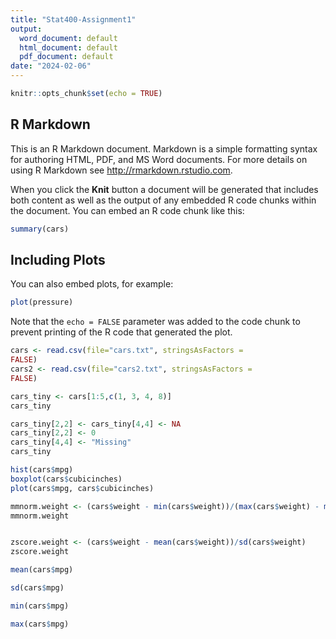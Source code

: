 ```yaml
---
title: "Stat400-Assignment1"
output:
  word_document: default
  html_document: default
  pdf_document: default
date: "2024-02-06"
---
```


```r
knitr::opts_chunk$set(echo = TRUE)
```

## R Markdown

This is an R Markdown document. Markdown is a simple formatting syntax for authoring HTML, PDF, and MS Word documents. For more details on using R Markdown see <http://rmarkdown.rstudio.com>.

When you click the **Knit** button a document will be generated that includes both content as well as the output of any embedded R code chunks within the document. You can embed an R code chunk like this:

```r
summary(cars)
```

## Including Plots

You can also embed plots, for example:

```r
plot(pressure)
```

Note that the `echo = FALSE` parameter was added to the code chunk to prevent printing of the R code that generated the plot.


```r
cars <- read.csv(file="cars.txt", stringsAsFactors =
FALSE)
cars2 <- read.csv(file="cars2.txt", stringsAsFactors =
FALSE)

```

```r
cars_tiny <- cars[1:5,c(1, 3, 4, 8)]
cars_tiny
```
```r
cars_tiny[2,2] <- cars_tiny[4,4] <- NA
cars_tiny[2,2] <- 0
cars_tiny[4,4] <- "Missing"
cars_tiny
```
```r
hist(cars$mpg)
boxplot(cars$cubicinches)
plot(cars$mpg, cars$cubicinches)
```


```r
mmnorm.weight <- (cars$weight - min(cars$weight))/(max(cars$weight) - min(cars$weight))
mmnorm.weight



```

```r
zscore.weight <- (cars$weight - mean(cars$weight))/sd(cars$weight)
zscore.weight
```


```r
mean(cars$mpg)
```


```r
sd(cars$mpg)
```

 
```r
min(cars$mpg)

max(cars$mpg)

```

